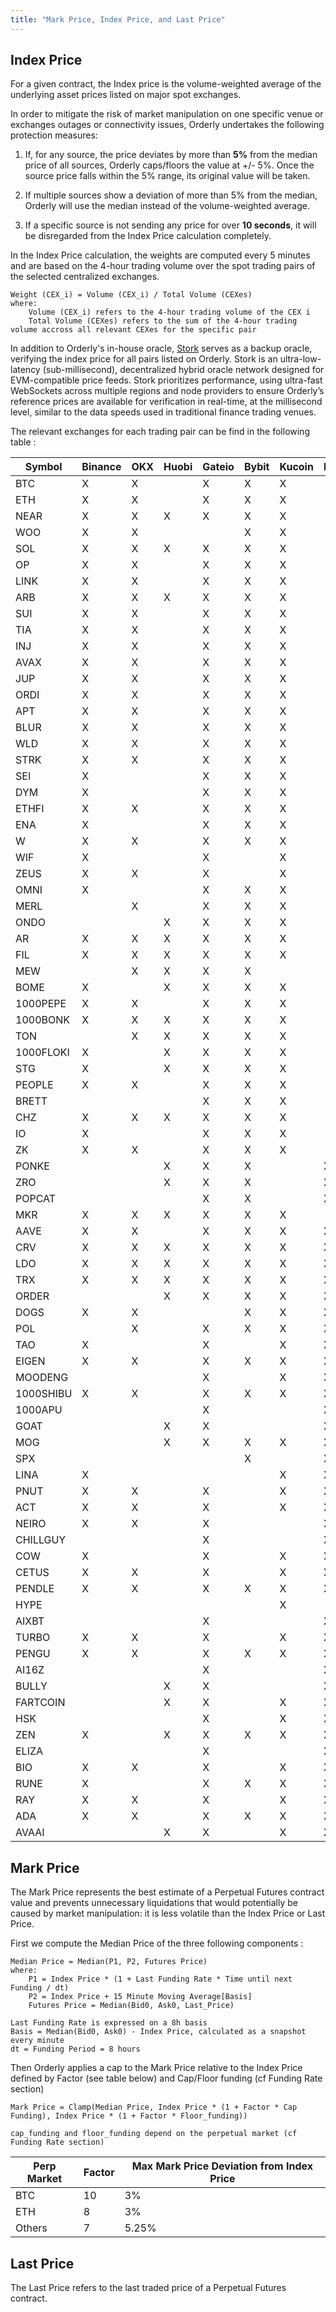 ```yaml
---
title: "Mark Price, Index Price, and Last Price"
---
```


## Index Price

For a given contract, the Index price is the volume-weighted average of the underlying asset prices listed on major spot exchanges.

In order to mitigate the risk of market manipulation on one specific venue or exchanges outages or connectivity issues, Orderly undertakes the following protection measures:

1. If, for any source, the price deviates by more than **5%** from the median price of all sources, Orderly caps/floors the value at +/- 5%. Once the source price falls within the 5% range, its original value will be taken.

2. If multiple sources show a deviation of more than 5% from the median, Orderly will use the median instead of the volume-weighted average.

3. If a specific source is not sending any price for over **10 seconds**, it will be disregarded from the Index Price calculation completely.

In the Index Price calculation, the weights are computed every 5 minutes and are based on the 4-hour trading volume over the spot trading pairs of the selected centralized exchanges.

```
Weight (CEX_i) = Volume (CEX_i) / Total Volume (CEXes)
where:
    Volume (CEX_i) refers to the 4-hour trading volume of the CEX i
    Total Volume (CEXes) refers to the sum of the 4-hour trading volume accross all relevant CEXes for the specific pair
```

In addition to Orderly's in-house oracle, [Stork](https://www.stork.network/) serves as a backup oracle, verifying the index price for all pairs listed on Orderly.
Stork is an ultra-low-latency (sub-millisecond), decentralized hybrid oracle network designed for EVM-compatible price feeds. Stork prioritizes performance, using ultra-fast WebSockets across multiple regions and node providers to ensure Orderly’s reference prices are available for verification in real-time, at the millisecond level, similar to the data speeds used in traditional finance trading venues.

The relevant exchanges for each trading pair can be find in the following table :

| Symbol    | Binance | OKX | Huobi | Gateio | Bybit | Kucoin | MEXC | Bitget | BingX | Stork | Hyperliquid | Pyth |
|-----------|---------|-----|-------|--------|-------|--------|------|--------|-------|-------|-------------|------|
| BTC       | X       | X   |       | X      | X     | X      |      |        |       |       |             |      |
| ETH       | X       | X   |       | X      | X     | X      |      |        |       |       |             |      |
| NEAR      | X       | X   | X     | X      | X     | X      |      |        |       |       |             |      |
| WOO       | X       | X   |       |        | X     | X      |      |        |       |       |             |      |
| SOL       | X       | X   | X     | X      | X     | X      |      |        |       |       |             |      |
| OP        | X       | X   |       | X      | X     | X      |      |        |       |       |             |      |
| LINK      | X       | X   |       | X      | X     | X      |      |        |       |       |             |      |
| ARB       | X       | X   | X     | X      | X     | X      |      |        |       |       |             |      |
| SUI       | X       | X   |       | X      | X     | X      |      |        |       |       |             |      |
| TIA       | X       | X   |       | X      | X     | X      |      |        |       |       |             |      |
| INJ       | X       | X   |       | X      | X     | X      |      |        |       |       |             |      |
| AVAX      | X       | X   |       | X      | X     | X      |      |        |       |       |             |      |
| JUP       | X       | X   |       | X      | X     | X      |      |        |       |       |             |      |
| ORDI      | X       | X   |       | X      | X     | X      |      |        |       |       |             |      |
| APT       | X       | X   |       | X      | X     | X      |      |        |       |       |             |      |
| BLUR      | X       | X   |       | X      | X     | X      |      |        |       |       |             |      |
| WLD       | X       | X   |       | X      | X     | X      |      |        |       |       |             |      |
| STRK      | X       | X   |       | X      | X     | X      |      |        |       |       |             |      |
| SEI       | X       |     |       | X      | X     | X      |      |        |       |       |             |      |
| DYM       | X       |     |       | X      | X     | X      |      |        |       |       |             |      |
| ETHFI     | X       | X   |       | X      | X     | X      |      |        |       |       |             |      |
| ENA       | X       |     |       | X      | X     | X      |      |        |       |       |             |      |
| W         | X       | X   |       | X      | X     | X      |      |        |       |       |             |      |
| WIF       | X       |     |       | X      |       | X      |      |        |       |       |             |      |
| ZEUS      | X       | X   |       | X      |       | X      |      |        |       |       |             |      |
| OMNI      | X       |     |       | X      | X     | X      |      |        |       |       |             |      |
| MERL      |         | X   |       | X      | X     | X      |      |        |       |       |             |      |
| ONDO      |         |     | X     | X      | X     | X      |      |        |       |       |             |      |
| AR        | X       | X   | X     | X      | X     | X      |      |        |       |       |             |      |
| FIL       | X       | X   | X     | X      | X     | X      |      |        |       |       |             |      |
| MEW       |         | X   | X     | X      | X     |        |      |        |       |       |             |      |
| BOME      | X       |     | X     | X      | X     | X      |      |        |       |       |             |      |
| 1000PEPE  | X       | X   |       | X      | X     | X      |      |        |       |       |             |      |
| 1000BONK  | X       | X   | X     | X      | X     | X      |      |        |       |       |             |      |
| TON       |         | X   | X     | X      | X     | X      |      |        |       |       |             |      |
| 1000FLOKI | X       |     | X     | X      | X     | X      |      |        |       |       |             |      |
| STG       | X       |     | X     | X      | X     | X      |      |        |       |       |             |      |
| PEOPLE    | X       | X   |       | X      | X     | X      |      |        |       |       |             |      |
| BRETT     |         |     |       | X      | X     | X      |      |        |       |       |             |      |
| CHZ       | X       | X   | X     | X      | X     | X      |      |        |       |       |             |      |
| IO        | X       |     |       | X      | X     | X      |      |        |       |       |             |      |
| ZK        | X       | X   |       | X      | X     | X      |      |        |       |       |             |      |
| PONKE     |         |     | X     | X      | X     |        | X    |        |       |       |             |      |
| ZRO       |         |     | X     | X      | X     |        | X    |        |       |       |             |      |
| POPCAT    |         |     |       | X      | X     |        | X    |        |       |       |             |      |
| MKR       | X       | X   | X     | X      | X     | X      |      |        |       |       |             |      |
| AAVE      | X       | X   |       | X      | X     | X      | X    |        |       |       |             |      |
| CRV       | X       | X   | X     | X      | X     | X      | X    |        |       |       |             |      |
| LDO       | X       | X   | X     | X      | X     | X      | X    |        |       |       |             |      |
| TRX       | X       | X   | X     | X      | X     | X      | X    |        |       |       |             |      |
| ORDER     |         |     | X     | X      | X     | X      | X    | X      |       |       |             |      |
| DOGS      | X       | X   |       |        | X     | X      | X    | X      |       |       |             |      |
| POL       |         | X   |       | X      | X     | X      | X    | X      |       |       |             |      |
| TAO       | X       |     |       | X      |       | X      | X    | X      |       |       |             |      |
| EIGEN     | X       | X   |       | X      | X     | X      | X    | X      |       |       |             |      |
| MOODENG   |         |     |       | X      |       | X      | X    | X      |       |       |             |      |
| 1000SHIBU | X       | X   |       | X      | X     | X      | X    | X      |       |       |             |      |
| 1000APU   |         |     |       | X      |       |        | X    | X      |       |       |             |      |
| GOAT      |         |     | X     | X      |       |        | X    |        |       |       |             |      |
| MOG       |         |     | X     | X      | X     | X      | X    | X      | X     |       |             |      |
| SPX       |         |     |       |        | X     |        | X    |        | X     | X     |             |      |
| LINA      | X       |     |       |        |       | X      | X    | X      | X     |       |             |      |
| PNUT      | X       | X   |       | X      |       | X      | X    | X      | X     |       |             |      |
| ACT       | X       | X   |       | X      |       | X      | X    | X      | X     |       |             |      |
| NEIRO     | X       | X   |       | X      |       |        | X    | X      | X     |       |             |      |
| CHILLGUY  |         |     |       | X      |       |        | X    |        | X     | X     |             |      |
| COW       | X       |     |       | X      |       | X      | X    | X      | X     |       |             |      |
| CETUS     | X       | X   |       | X      |       | X      | X    | X      |       |       |             |      |
| PENDLE    | X       | X   |       | X      | X     | X      | X    |        | X     |       |             |      |
| HYPE      |         |     |       |        |       | X      |      |        |       | X     | X           |      |
| AIXBT     |         |     |       | X      |       |        | X    | X      | X     | X     |             |      |
| TURBO     | X       | X   |       | X      |       | X      | X    | X      | X     |       |             |      |
| PENGU     | X       | X   |       | X      | X     | X      | X    | X      | X     |       |             |      |
| AI16Z     |         |     |       | X      |       |        | X    |        | X     |       |             | X    |
| BULLY     |         |     | X     | X      |       |        | X    |        | X     |       |             |      |
| FARTCOIN  |         |     | X     | X      |       | X      | X    | X      |       |       |             |      |
| HSK       |         |     |       | X      |       | X      | X    |        | X     |       |             |      |
| ZEN       | X       |     | X     | X      | X     | X      | X    |        |       |       |             |      |
| ELIZA     |         |     |       | X      |       |        | X    |        | X     |       |             |      |
| BIO       | X       | X   |       | X      |       | X      | X    | X      | X     |       |             |      |
| RUNE      | X       |     |       | X      | X     | X      | X    | X      | X     |       |             |      |
| RAY       | X       | X   |       | X      |       | X      | X    | X      | X     |       |             |      |
| ADA       | X       | X   |       | X      | X     | X      | X    | X      |       |       |             |      |
| AVAAI     |         |     | X     | X      |       | X      | X    |        |       |       |             |      |

## Mark Price

The Mark Price represents the best estimate of a Perpetual Futures contract value and prevents unnecessary liquidations that would potentially be caused by market manipulation: it is less volatile than the Index Price or Last Price.

First we compute the Median Price of the three following components :

```
Median Price = Median(P1, P2, Futures Price)
where:
    P1 = Index Price * (1 + Last Funding Rate * Time until next Funding / dt)
    P2 = Index Price + 15 Minute Moving Average[Basis]
    Futures Price = Median(Bid0, Ask0, Last_Price)

Last Funding Rate is expressed on a 8h basis
Basis = Median(Bid0, Ask0) - Index Price, calculated as a snapshot every minute
dt = Funding Period = 8 hours

```

Then Orderly applies a cap to the Mark Price relative to the Index Price defined by Factor (see table below) and Cap/Floor funding (cf Funding Rate section)

```
Mark Price = Clamp(Median Price, Index Price * (1 + Factor * Cap Funding), Index Price * (1 + Factor * Floor_funding))

cap_funding and floor_funding depend on the perpetual market (cf Funding Rate section)
```

| Perp Market | Factor | Max Mark Price Deviation from Index Price |
| ----------- | ------ | ----------------------------------------- |
| BTC         | 10     | 3%                                        |
| ETH         | 8      | 3%                                        |
| Others      | 7      | 5.25%                                     |

## Last Price

The Last Price refers to the last traded price of a Perpetual Futures contract.
